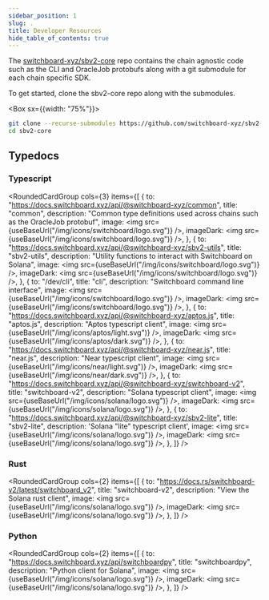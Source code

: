 ```yaml
---
sidebar_position: 1
slug: .
title: Developer Resources
hide_table_of_contents: true
---
```



The [switchboard-xyz/sbv2-core](https://github.com/switchboard-xyz/sbv2-core)
repo contains the chain agnostic code such as the CLI and OracleJob protobufs
along with a git submodule for each chain specific SDK.

To get started, clone the sbv2-core repo along with the submodules.

<Box sx={{width: "75%"}}>

```bash
git clone --recurse-submodules https://github.com/switchboard-xyz/sbv2-core.git
cd sbv2-core
```

</Box>

## Typedocs

### Typescript

<RoundedCardGroup
  cols={3}
  items={[
    {
      to: "https://docs.switchboard.xyz/api/@switchboard-xyz/common",
      title: "common",
      description:
        "Common type definitions used across chains such as the OracleJob protobuf",
      image: <img src={useBaseUrl("/img/icons/switchboard/logo.svg")} />,
      imageDark: <img src={useBaseUrl("/img/icons/switchboard/logo.svg")} />,
    },
    {
      to: "https://docs.switchboard.xyz/api/@switchboard-xyz/sbv2-utils",
      title: "sbv2-utils",
      description: "Utility functions to interact with Switchboard on Solana",
      image: <img src={useBaseUrl("/img/icons/switchboard/logo.svg")} />,
      imageDark: <img src={useBaseUrl("/img/icons/switchboard/logo.svg")} />,
    },
    {
      to: "/dev/cli",
      title: "cli",
      description: "Switchboard command line interface",
      image: <img src={useBaseUrl("/img/icons/switchboard/logo.svg")} />,
      imageDark: <img src={useBaseUrl("/img/icons/switchboard/logo.svg")} />,
    },
    {
      to: "https://docs.switchboard.xyz/api/@switchboard-xyz/aptos.js",
      title: "aptos.js",
      description: "Aptos typescript client",
      image: <img src={useBaseUrl("/img/icons/aptos/light.svg")} />,
      imageDark: <img src={useBaseUrl("/img/icons/aptos/dark.svg")} />,
    },
    {
      to: "https://docs.switchboard.xyz/api/@switchboard-xyz/near.js",
      title: "near.js",
      description: "Near typescript client",
      image: <img src={useBaseUrl("/img/icons/near/light.svg")} />,
      imageDark: <img src={useBaseUrl("/img/icons/near/dark.svg")} />,
    },
    {
      to: "https://docs.switchboard.xyz/api/@switchboard-xyz/switchboard-v2",
      title: "switchboard-v2",
      description: "Solana typescript client",
      image: <img src={useBaseUrl("/img/icons/solana/logo.svg")} />,
      imageDark: <img src={useBaseUrl("/img/icons/solana/logo.svg")} />,
    },
    {
      to: "https://docs.switchboard.xyz/api/@switchboard-xyz/sbv2-lite",
      title: "sbv2-lite",
      description: 'Solana "lite" typescript client',
      image: <img src={useBaseUrl("/img/icons/solana/logo.svg")} />,
      imageDark: <img src={useBaseUrl("/img/icons/solana/logo.svg")} />,
    },
  ]}
/>

### <RustIcon />Rust

<RoundedCardGroup
  cols={2}
  items={[
    {
      to: "https://docs.rs/switchboard-v2/latest/switchboard_v2",
      title: "switchboard-v2",
      description: "View the Solana rust client",
      image: <img src={useBaseUrl("/img/icons/solana/logo.svg")} />,
      imageDark: <img src={useBaseUrl("/img/icons/solana/logo.svg")} />,
    },
  ]}
/>

### Python

<RoundedCardGroup
  cols={2}
  items={[
    {
      to: "https://docs.switchboard.xyz/api/switchboardpy",
      title: "switchboardpy",
      description: "Python client for Solana",
      image: <img src={useBaseUrl("/img/icons/solana/logo.svg")} />,
      imageDark: <img src={useBaseUrl("/img/icons/solana/logo.svg")} />,
    },
  ]}
/>

